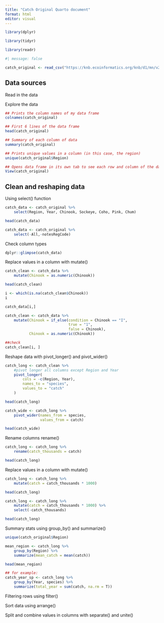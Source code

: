 ```yaml
---
title: "Catch Original Quarto document"
format: html
editor: visual
---
```


```r
library(dplyr)

library(tidyr)

library(readr)

#| message: false


```

```r
catch_original <- read_csv("https://knb.ecoinformatics.org/knb/d1/mn/v2/object/df35b.302.1")
```

## Data sources

Read in the data

Explore the data

```r
## Prints the column names of my data frame
colnames(catch_original)

## First 6 lines of the data frame
head(catch_original)

## Summary of each column of data
summary(catch_original)

## Prints unique values in a column (in this case, the region)
unique(catch_original$Region)

## Opens data frame in its own tab to see each row and column of the data (do in console)
View(catch_original)
```

## Clean and reshaping data

Using select() function

```r
catch_data <- catch_original %>%
    select(Region, Year, Chinook, Sockeye, Coho, Pink, Chum)

head(catch_data)
```

```r
catch_data <- catch_original %>%
    select(-All,-notesRegCode)
```

Check column types

```r
dplyr::glimpse(catch_data)
```

Replace values in a column with mutate()

```r
catch_clean <- catch_data %>%
    mutate(Chinook = as.numeric(Chinook))
```

```r
head(catch_clean)
```

```r
i <- which(is.na(catch_clean$Chinook))
i
```

```r
catch_data[i,]
```

```r
catch_clean <- catch_data %>%
    mutate(Chinook = if_else(condition = Chinook == "I", 
                             true = "1", 
                             false = Chinook),
           Chinook = as.numeric(Chinook))

##check
catch_clean[i, ]
```

Reshape data with pivot_longer() and pivot_wider()

```r
catch_long <- catch_clean %>% 
    #pivot longer all columns except Region and Year
    pivot_longer(
        cols = -c(Region, Year),
        names_to = "species",
        values_to = "catch"
    )

head(catch_long)
```

```r
catch_wide <- catch_long %>%
    pivot_wider(names_from = species,
                values_from = catch)

head(catch_wide)
```

Rename columns rename()

```r
catch_long <- catch_long %>%
    rename(catch_thousands = catch)

head(catch_long)
```

Replace values in a column with mutate()

```r
catch_long <- catch_long %>%
    mutate(catch = catch_thousands * 1000)

head(catch_long)
```

```r
catch_long <- catch_long %>%
    mutate(catch = catch_thousands * 1000) %>%
    select(-catch_thousands)

head(catch_long)
```

Summary stats using group_by() and summarize()

```r
unique(catch_original$Region)
```

```r
mean_region <- catch_long %>%
    group_by(Region) %>%
    summarize(mean_catch = mean(catch))

head(mean_region)
```
```r
## for example:
catch_year_sp <- catch_long %>%
    group_by(Year, species) %>%
    summarize(total_year = sum(catch, na.rm = T))
```

Filtering rows using filter()

Sort data using arrange()

Split and combine values in columns with separate() and unite()
